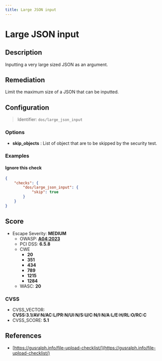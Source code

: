 ```yaml
---
title: Large JSON input
---
```


# Large JSON input

## Description

Inputting a very large sized JSON as an argument.


## Remediation

Limit the maximum size of a JSON that can be inputted.



## Configuration

> Identifier: `dos/large_json_input`

### Options

- **skip_objects** : List of object that are to be skipped by the security test.
  



### Examples



#### Ignore this check

```json
{
    "checks": {
        "dos/large_json_input": {
            "skip": true
        }
    }
}
```




## Score

- Escape Severity: **<span className="medium-severity">MEDIUM</span>**
  - OWASP: **[A04:2023](https://github.com/OWASP/API-Security/blob/master/editions/2023/en/0xa4-unrestricted-resource-consumption.md)**
  - PCI DSS: **6.5.8**
  - CWE
    - **20**
    - **351**
    - **434**
    - **789**
    - **1215**
    - **1284**
  - WASC: **20**
  
  

### CVSS

- CVSS_VECTOR: **CVSS:3.1/AV:N/AC:L/PR:N/UI:N/S:U/C:N/I:N/A:L/E:H/RL:O/RC:C**
- CVSS_SCORE: **5.1**

## References

- [https://gusralph.info/file-upload-checklist/](https://gusralph.info/file-upload-checklist/)
  